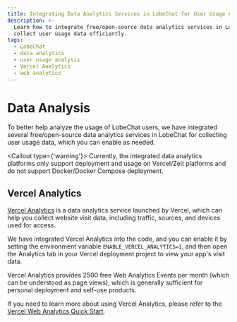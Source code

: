 ```yaml
---
title: Integrating Data Analytics Services in LobeChat for User Usage Analysis
description: >-
  Learn how to integrate free/open-source data analytics services in LobeChat to
  collect user usage data efficiently.
tags:
  - LobeChat
  - data analytics
  - user usage analysis
  - Vercel Analytics
  - web analytics
---
```

# Data Analysis

To better help analyze the usage of LobeChat users, we have integrated several free/open-source data analytics services in LobeChat for collecting user usage data, which you can enable as needed.

<Callout type={'warning'}>
  Currently, the integrated data analytics platforms only support deployment and usage on
  Vercel/Zeit platforms and do not support Docker/Docker Compose deployment.
</Callout>

## Vercel Analytics

[Vercel Analytics](https://vercel.com/analytics) is a data analytics service launched by Vercel, which can help you collect website visit data, including traffic, sources, and devices used for access.

We have integrated Vercel Analytics into the code, and you can enable it by setting the environment variable `ENABLE_VERCEL_ANALYTICS=1`, and then open the Analytics tab in your Vercel deployment project to view your app's visit data.

Vercel Analytics provides 2500 free Web Analytics Events per month (which can be understood as page views), which is generally sufficient for personal deployment and self-use products.

If you need to learn more about using Vercel Analytics, please refer to the [Vercel Web Analytics Quick Start](https://vercel.com/docs/analytics/quickstart).
